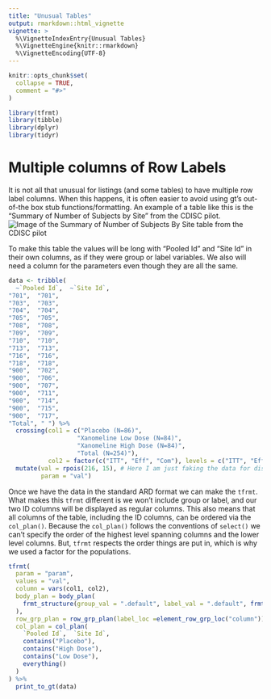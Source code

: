 ```yaml
---
title: "Unusual Tables"
output: rmarkdown::html_vignette
vignette: >
  %\VignetteIndexEntry{Unusual Tables}
  %\VignetteEngine{knitr::rmarkdown}
  %\VignetteEncoding{UTF-8}
---
```


```r
knitr::opts_chunk$set(
  collapse = TRUE,
  comment = "#>"
)
```

```r
library(tfrmt)
library(tibble)
library(dplyr)
library(tidyr)
```


# Multiple columns of Row Labels

It is not all that unusual for listings (and some tables) to have multiple row label columns. When this happens, it is often easier to avoid using gt's out-of-the box stub functions/formatting. An example of a table like this is the "Summary of Number of Subjects by Site" from the CDISC pilot.
![Image of the Summary of Number of Subjects By Site table from the CDISC pilot](images/summary_subj_by_site.png)

To make this table the values will be long with "Pooled Id" and "Site Id" in their own columns, as if they were group or label variables. We also will need a column for the parameters even though they are all the same. 

```r
data <- tribble(
  ~`Pooled Id`,  ~`Site Id`,
"701",  "701",
"703",  "703",
"704",  "704",
"705",  "705",
"708",  "708",
"709",  "709",
"710",  "710",
"713",  "713",
"716",  "716",
"718",  "718",
"900",  "702",
"900",  "706",
"900",  "707",
"900",  "711",
"900",  "714",
"900",  "715",
"900",  "717",
"Total", " ") %>%
  crossing(col1 = c("Placebo (N=86)",
                   "Xanomeline Low Dose (N=84)",
                   "Xanomeline High Dose (N=84)",
                   "Total (N=254)"),
           col2 = factor(c("ITT", "Eff", "Com"), levels = c("ITT", "Eff", "Com"))) %>%
  mutate(val = rpois(216, 15), # Here I am just faking the data for display purposes 
         param = "val")

```

Once we have the data in the standard ARD format we can make the `tfrmt`. What makes this `tfrmt` different is we won't include group or label, and our two ID columns will be displayed as regular columns. This also means that all columns of the table, including the ID columns, can be ordered via the `col_plan()`. Because the `col_plan()` follows the conventions of `select()` we can't specify the order of the highest level spanning columns and the lower level columns. But, `tfrmt` respects the order things are put in, which is why we used a factor for the populations.  
```r
tfrmt(
  param = "param",
  values = "val",
  column = vars(col1, col2),
  body_plan = body_plan(
    frmt_structure(group_val = ".default", label_val = ".default", frmt("XX"))
  ),
  row_grp_plan = row_grp_plan(label_loc =element_row_grp_loc("column")),
  col_plan = col_plan(
    `Pooled Id`,  `Site Id`,
    contains("Placebo"),
    contains("High Dose"),
    contains("Low Dose"),
    everything()
  )
) %>%
  print_to_gt(data)
```

